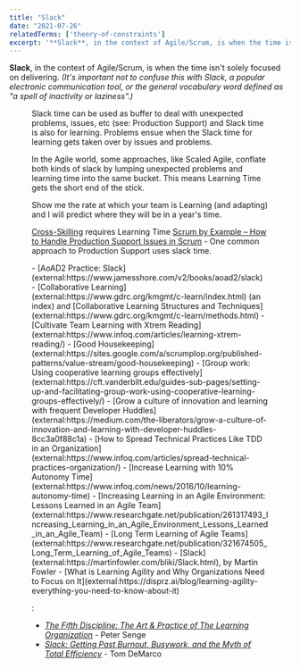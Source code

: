 ```yaml
---
title: "Slack"
date: "2021-07-26"
relatedTerms: ['theory-of-constraints']
excerpt: '**Slack**, in the context of Agile/Scrum, is when the time isn't solely focused on'
---
```




**Slack**, in the context of Agile/Scrum, is when the time isn't solely focused on delivering. _(It's important not to confuse this with Slack, a popular electronic communication tool, or the general vocabulary word defined as "a spell of inactivity or laziness".)_ 

<Figure
  src={HealthySprintSmall}
  alt=""
  caption=""
/>


Slack time can be used as buffer to deal with unexpected problems, issues, etc (see: Production Support) and Slack time is also for learning. Problems ensue when the Slack time for learning gets taken over by issues and problems.

In the Agile world, some approaches, like Scaled Agile, conflate both kinds of slack by lumping unexpected problems and learning time into the same bucket. This means Learning Time gets the short end of the stick.

Show me the rate at which your team is Learning (and adapting) and I will predict where they will be in a year's time.

[Cross-Skilling](/blog/how-to-cross-skill-and-grow-t-shaped-team-members) requires Learning Time [Scrum by Example – How to Handle Production Support Issues in Scrum](/blog/scrum-production-support) - One common approach to Production Support uses slack time.

<HighlightBox heading="Resource Links" variant="resourceLinks">
- [AoAD2 Practice: Slack](external:https://www.jamesshore.com/v2/books/aoad2/slack)
- [Collaborative Learning](external:https://www.gdrc.org/kmgmt/c-learn/index.html) (an index) and [Collaborative Learning Structures and Techniques](external:https://www.gdrc.org/kmgmt/c-learn/methods.html)
- [Cultivate Team Learning with Xtrem Reading](external:https://www.infoq.com/articles/learning-xtrem-reading/)
- [Good Housekeeping](external:https://sites.google.com/a/scrumplop.org/published-patterns/value-stream/good-housekeeping)
- [Group work: Using cooperative learning groups effectively](external:https://cft.vanderbilt.edu/guides-sub-pages/setting-up-and-facilitating-group-work-using-cooperative-learning-groups-effectively/)
- [Grow a culture of innovation and learning with frequent Developer Huddles](external:https://medium.com/the-liberators/grow-a-culture-of-innovation-and-learning-with-developer-huddles-8cc3a0f88c1a)
- [How to Spread Technical Practices Like TDD in an Organization](external:https://www.infoq.com/articles/spread-technical-practices-organization/)
- [Increase Learning with 10% Autonomy Time](external:https://www.infoq.com/news/2016/10/learning-autonomy-time)
- [Increasing Learning in an Agile Environment: Lessons Learned in an Agile Team](external:https://www.researchgate.net/publication/261317493_Increasing_Learning_in_an_Agile_Environment_Lessons_Learned_in_an_Agile_Team)
- [Long Term Learning of Agile Teams](external:https://www.researchgate.net/publication/321674505_Long_Term_Learning_of_Agile_Teams)
- [Slack](external:https://martinfowler.com/bliki/Slack.html), by Martin Fowler
- [What is Learning Agility and Why Organizations Need to Focus on It](external:https://disprz.ai/blog/learning-agility-everything-you-need-to-know-about-it)
</HighlightBox>

<HighlightBox heading="Related Books" variant="relatedBooks">:

- [_The Fifth Discipline: The Art & Practice of The Learning Organization_](external:https://www.amazon.ca/Fifth-Discipline-Practice-Learning-Organization-ebook/dp/B000SEIFKK/&tag=notesfromatoo-20) - Peter Senge
- [_Slack: Getting Past Burnout, Busywork, and the Myth of Total Efficiency_](external:https://www.amazon.ca/Slack-Getting-Burnout-Busywork-Efficiency-ebook/dp/B004SOVC2Y/&tag=notesfromatoo-20) - Tom DeMarco
</HighlightBox>
